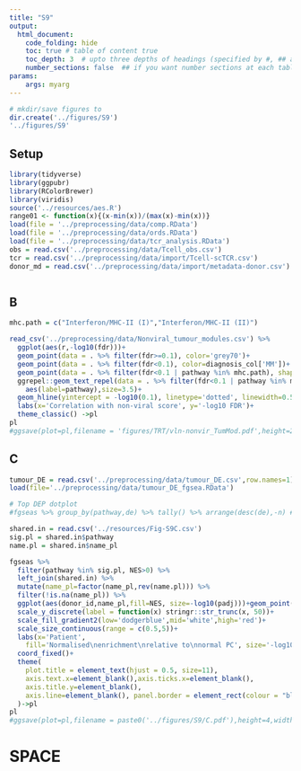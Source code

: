 ```yaml
---
title: "S9"
output:
  html_document:
    code_folding: hide
    toc: true # table of content true
    toc_depth: 3  # upto three depths of headings (specified by #, ## and ###)
    number_sections: false  ## if you want number sections at each table header
params:
    args: myarg
---
```


```r

# mkdir/save figures to
dir.create('../figures/S9')
'../figures/S9'

```


## Setup

```r

library(tidyverse)
library(ggpubr)
library(RColorBrewer)
library(viridis)
source('../resources/aes.R')
range01 <- function(x){(x-min(x))/(max(x)-min(x))}
load(file = '../preprocessing/data/comp.RData')
load(file = '../preprocessing/data/ords.RData')
load(file = '../preprocessing/data/tcr_analysis.RData')
obs = read.csv('../preprocessing/data/Tcell_obs.csv')
tcr = read.csv('../preprocessing/data/import/Tcell-scTCR.csv')
donor_md = read.csv('../preprocessing/data/import/metadata-donor.csv')

```

```r

```

## B


```r

mhc.path = c("Interferon/MHC-II (I)","Interferon/MHC-II (II)")

read_csv('../preprocessing/data/Nonviral_tumour_modules.csv') %>% 
  ggplot(aes(r,-log10(fdr)))+
  geom_point(data = . %>% filter(fdr>=0.1), color='grey70')+
  geom_point(data = . %>% filter(fdr<0.1), color=diagnosis_col['MM'])+
  geom_point(data = . %>% filter(fdr<0.1 | pathway %in% mhc.path), shape=21)+
  ggrepel::geom_text_repel(data = . %>% filter(fdr<0.1 | pathway %in% mhc.path), 
    aes(label=pathway),size=3.5)+
  geom_hline(yintercept = -log10(0.1), linetype='dotted', linewidth=0.5)+
  labs(x='Correlation with non-viral score', y='-log10 FDR')+
  theme_classic() ->pl
pl
#ggsave(plot=pl,filename = 'figures/TRT/vln-nonvir_TumMod.pdf',height=2.5,width=2.5, dpi="retina")

```

## C

```r
tumour_DE = read.csv('../preprocessing/data/tumour_DE.csv',row.names=1)
load(file='../preprocessing/data/tumour_DE_fgsea.RData')

# Top DEP dotplot
#fgseas %>% group_by(pathway,de) %>% tally() %>% arrange(desc(de),-n) #manually select

shared.in = read.csv('../resources/Fig-S9C.csv')
sig.pl = shared.in$pathway
name.pl = shared.in$name_pl

fgseas %>%
  filter(pathway %in% sig.pl, NES>0) %>%
  left_join(shared.in) %>% 
  mutate(name_pl=factor(name_pl,rev(name.pl))) %>% 
  filter(!is.na(name_pl)) %>% 
  ggplot(aes(donor_id,name_pl,fill=NES, size=-log10(padj)))+geom_point(shape=21)+
  scale_y_discrete(label = function(x) stringr::str_trunc(x, 50))+
  scale_fill_gradient2(low='dodgerblue',mid='white',high='red')+
  scale_size_continuous(range = c(0.5,5))+
  labs(x='Patient',
    fill='Normalised\nenrichment\nrelative to\nnormal PC', size='-log10 FDR')+
  coord_fixed()+
  theme(
    plot.title = element_text(hjust = 0.5, size=11),
    axis.text.x=element_blank(),axis.ticks.x=element_blank(),
    axis.title.y=element_blank(), 
    axis.line=element_blank(), panel.border = element_rect(colour = "black", fill=NA, size=1)
  )->pl
pl
#ggsave(plot=pl,filename = paste0('../figures/S9/C.pdf'),height=4,width=6,dpi="retina")

```


# SPACE 








































































































